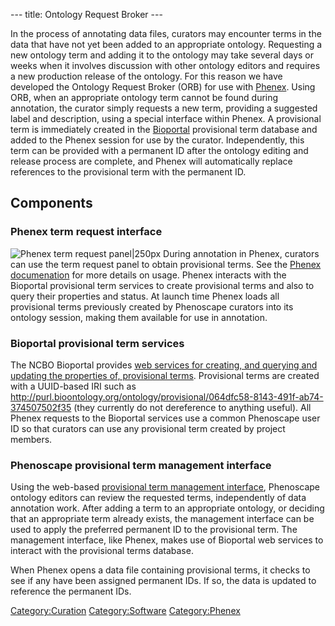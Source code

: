 ---
title: Ontology Request Broker
---

In the process of annotating data files, curators may encounter terms in the data that have not yet been added to an appropriate ontology. Requesting a new ontology term and adding it to the ontology may take several days or weeks when it involves discussion with other ontology editors and requires a new production release of the ontology. For this reason we have developed the Ontology Request Broker (ORB) for use with [[Phenex]]. Using ORB, when an appropriate ontology term cannot be found during annotation, the curator simply requests a new term, providing a suggested label and description, using a special interface within Phenex. A provisional term is immediately created in the [http://bioportal.bioontology.org Bioportal] provisional term database and added to the Phenex session for use by the curator. Independently, this term can be provided with a permanent ID after the ontology editing and release process are complete, and Phenex will automatically replace references to the provisional term with the permanent ID.

==Components==
===Phenex term request interface===
[[File:ORB-request.png|thumb|Phenex term request panel|250px]]
During annotation in Phenex, curators can use the term request panel to obtain provisional terms. See the [[Phenex#Ontology_Request_Broker_.28ORB.29|Phenex documenation]] for more details on usage. Phenex interacts with the Bioportal provisional term services to create provisional terms and also to query their properties and status. At launch time Phenex loads all provisional terms previously created by Phenoscape curators into its ontology session, making them available for use in annotation.

===Bioportal provisional term services===
The NCBO Bioportal provides [http://www.bioontology.org/wiki/index.php/BioPortal_Provisional_Terms web services for creating, and querying and updating the properties of, provisional terms]. Provisional terms are created with a UUID-based IRI such as http://purl.bioontology.org/ontology/provisional/064dfc58-8143-491f-ab74-374507502f35 (they currently do not dereference to anything useful). All Phenex requests to the Bioportal services use a common Phenoscape user ID so that curators can use any provisional term created by project members.

===Phenoscape provisional term management interface===
Using the web-based [http://rdf.phenoscape.org/provisional/ provisional term management interface], Phenoscape ontology editors can review the requested terms, independently of data annotation work. After adding a term to an appropriate ontology, or deciding that an appropriate term already exists, the management interface can be used to apply the preferred permanent ID to the provisional term. The management interface, like Phenex, makes use of Bioportal web services to interact with the provisional terms database.

When Phenex opens a data file containing provisional terms, it checks to see if any have been assigned permanent IDs. If so, the data is updated to reference the permanent IDs.

[[Category:Curation]]
[[Category:Software]]
[[Category:Phenex]]